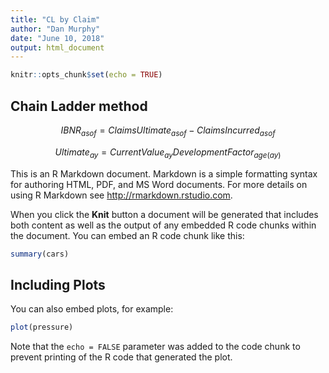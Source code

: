 ```yaml
---
title: "CL by Claim"
author: "Dan Murphy"
date: "June 10, 2018"
output: html_document
---
```


```r
knitr::opts_chunk$set(echo = TRUE)
```

## Chain Ladder method

$$IBNR_{asof} = ClaimsUltimate_{asof} - ClaimsIncurred_{asof}$$

$$Ultimate_{ay} = CurrentValue_{ay}DevelopmentFactor_{age(ay)}$$

This is an R Markdown document. Markdown is a simple formatting syntax for authoring HTML, PDF, and MS Word documents. For more details on using R Markdown see <http://rmarkdown.rstudio.com>.

When you click the **Knit** button a document will be generated that includes both content as well as the output of any embedded R code chunks within the document. You can embed an R code chunk like this:

```r
summary(cars)
```

## Including Plots

You can also embed plots, for example:

```r
plot(pressure)
```

Note that the `echo = FALSE` parameter was added to the code chunk to prevent printing of the R code that generated the plot.
